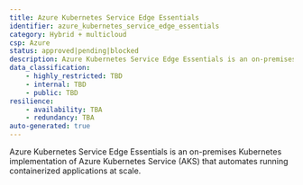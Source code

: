 ```yaml
---
title: Azure Kubernetes Service Edge Essentials
identifier: azure_kubernetes_service_edge_essentials
category: Hybrid + multicloud
csp: Azure
status: approved|pending|blocked
description: Azure Kubernetes Service Edge Essentials is an on-premises Kubernetes implementation of Azure Kubernetes Service (AKS) that automates running containerized applications at scale.
data_classification:
    - highly_restricted: TBD
    - internal: TBD
    - public: TBD
resilience:
    - availability: TBA
    - redundancy: TBA
auto-generated: true
---
```


Azure Kubernetes Service Edge Essentials is an on-premises Kubernetes implementation of Azure Kubernetes Service (AKS) that automates running containerized applications at scale.